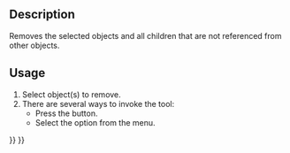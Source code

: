 <languages/>

<div lang="en" dir="ltr" class="mw-content-ltr">
{{Docnav
|[[OpenSCAD_ReplaceObject|Replace Object]]
|[[OpenSCAD_RefineShapeFeature|Refine Shape Feature]]
|[[OpenSCAD_Workbench|OpenSCAD]]
|IconL=OpenSCAD_ReplaceObject.svg
|IconR=OpenSCAD_RefineShapeFeature.svg
|IconC=Workbench_OpenSCAD.svg
}}
</div>

<div class="mw-translate-fuzzy">
{{GuiCommand/es|Name=OpenSCAD RemoveSubtree|Name/es=OpenSCAD RemoveSubtree|MenuLocation=OpenSCAD → RemoveSubtree‏‎||Workbenches=[[OpenSCAD_Workbench/es|OpenSCAD]]|Shortcut=|SeeAlso=}}
</div>

<div lang="en" dir="ltr" class="mw-content-ltr">
==Description==
</div> 

<div lang="en" dir="ltr" class="mw-content-ltr">
Removes the selected objects and all children that are not referenced from other objects.
</div>

<div lang="en" dir="ltr" class="mw-content-ltr">
==Usage==
</div> 

<div lang="en" dir="ltr" class="mw-content-ltr">
# Select object(s) to remove.
# There are several ways to invoke the tool:
#* Press the {{Button|[[Image:OpenSCAD_RemoveSubtree.svg|16px]] [[OpenSCAD_RemoveSubtree|Remove Objects and Children]]}} button.
#* Select the {{MenuCommand|OpenSCAD → [[Image:OpenSCAD_RemoveSubtree.svg|16px]] Remove Objects and Children}} option from the menu.
</div>


<div lang="en" dir="ltr" class="mw-content-ltr">
{{Docnav
|[[OpenSCAD_ReplaceObject|Replace Object]]
|[[OpenSCAD_RefineShapeFeature|Refine Shape Feature]]
|[[OpenSCAD_Workbench|OpenSCAD]]
|IconL=OpenSCAD_ReplaceObject.svg
|IconR=OpenSCAD_RefineShapeFeature.svg
|IconC=Workbench_OpenSCAD.svg
}}
</div>

{{OpenSCAD_Tools_navi{{#translation:}}}}
{{Userdocnavi{{#translation:}}}}